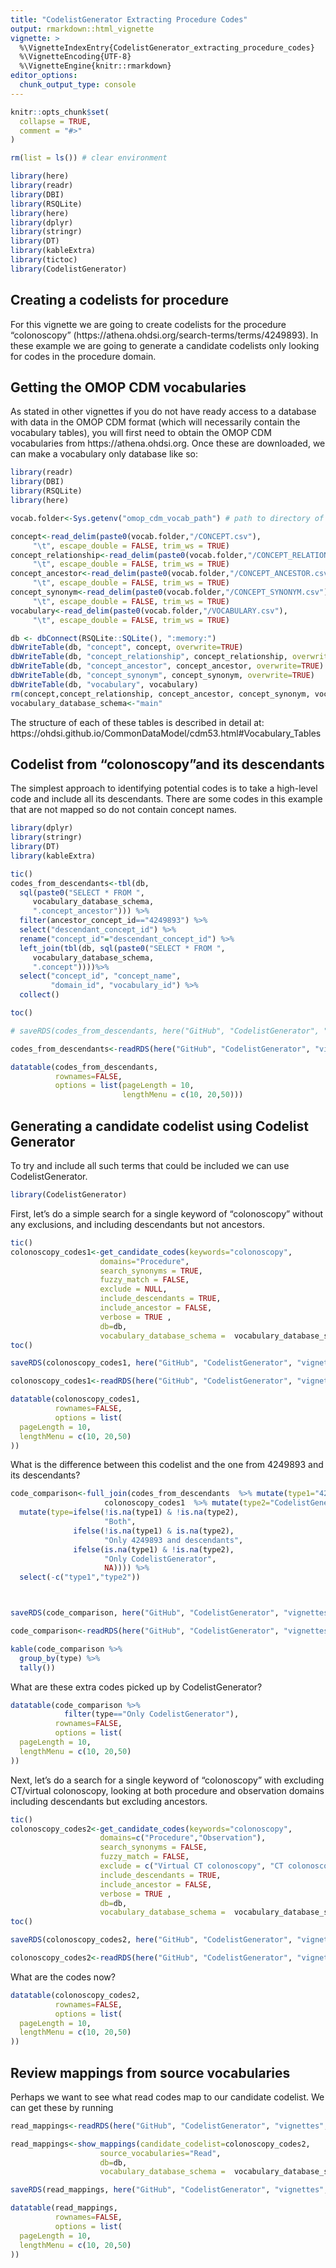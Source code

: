 ```yaml
---
title: "CodelistGenerator Extracting Procedure Codes"
output: rmarkdown::html_vignette
vignette: >
  %\VignetteIndexEntry{CodelistGenerator_extracting_procedure_codes}
  %\VignetteEncoding{UTF-8}
  %\VignetteEngine{knitr::rmarkdown}
editor_options: 
  chunk_output_type: console
---
```



```r
knitr::opts_chunk$set(
  collapse = TRUE,
  comment = "#>"
)
```

```r
rm(list = ls()) # clear environment

library(here)
library(readr)
library(DBI)
library(RSQLite)
library(here)
library(dplyr)
library(stringr)
library(DT)
library(kableExtra)
library(tictoc)
library(CodelistGenerator)
```

## Creating a codelists for procedure
For this vignette we are going to create codelists for the procedure "colonoscopy" (https://athena.ohdsi.org/search-terms/terms/4249893). In these example we are going to generate a candidate codelists only looking for codes in the procedure domain.

## Getting the OMOP CDM vocabularies
As stated in other vignettes if you do not have ready access to a database with data in the OMOP CDM format (which will necessarily contain the vocabulary tables), you will first need to obtain the OMOP CDM vocabularies from https://athena.ohdsi.org. Once these are downloaded, we can make a vocabulary only database like so:

```r
library(readr)
library(DBI)
library(RSQLite)
library(here)
```

```r

vocab.folder<-Sys.getenv("omop_cdm_vocab_path") # path to directory of unzipped files

concept<-read_delim(paste0(vocab.folder,"/CONCEPT.csv"),
     "\t", escape_double = FALSE, trim_ws = TRUE)
concept_relationship<-read_delim(paste0(vocab.folder,"/CONCEPT_RELATIONSHIP.csv"),
     "\t", escape_double = FALSE, trim_ws = TRUE) 
concept_ancestor<-read_delim(paste0(vocab.folder,"/CONCEPT_ANCESTOR.csv"),
     "\t", escape_double = FALSE, trim_ws = TRUE)
concept_synonym<-read_delim(paste0(vocab.folder,"/CONCEPT_SYNONYM.csv"),
     "\t", escape_double = FALSE, trim_ws = TRUE)
vocabulary<-read_delim(paste0(vocab.folder,"/VOCABULARY.csv"),
     "\t", escape_double = FALSE, trim_ws = TRUE)

db <- dbConnect(RSQLite::SQLite(), ":memory:")
dbWriteTable(db, "concept", concept, overwrite=TRUE)
dbWriteTable(db, "concept_relationship", concept_relationship, overwrite=TRUE)
dbWriteTable(db, "concept_ancestor", concept_ancestor, overwrite=TRUE)
dbWriteTable(db, "concept_synonym", concept_synonym, overwrite=TRUE)
dbWriteTable(db, "vocabulary", vocabulary)
rm(concept,concept_relationship, concept_ancestor, concept_synonym, vocabulary)
vocabulary_database_schema<-"main"
```

The structure of each of these tables is described in detail at: https://ohdsi.github.io/CommonDataModel/cdm53.html#Vocabulary_Tables 

## Codelist from "colonoscopy"and its descendants
The simplest approach to identifying potential codes is to take a high-level code and include all its descendants. There are some codes in this example that are not mapped so do not contain concept names.
```r
library(dplyr)
library(stringr)
library(DT)
library(kableExtra)
```

```r

tic()
codes_from_descendants<-tbl(db, 
  sql(paste0("SELECT * FROM ",
     vocabulary_database_schema,
     ".concept_ancestor"))) %>% 
  filter(ancestor_concept_id=="4249893") %>% 
  select("descendant_concept_id") %>% 
  rename("concept_id"="descendant_concept_id") %>% 
  left_join(tbl(db, sql(paste0("SELECT * FROM ",
     vocabulary_database_schema,
     ".concept"))))%>%
  select("concept_id", "concept_name", 
         "domain_id", "vocabulary_id") %>% 
  collect()

toc()

# saveRDS(codes_from_descendants, here("GitHub", "CodelistGenerator", "vignettes","proc_data_01.RData"))

```

```r
codes_from_descendants<-readRDS(here("GitHub", "CodelistGenerator", "vignettes","proc_data_01.RData"))
```

```r
datatable(codes_from_descendants,
          rownames=FALSE,
          options = list(pageLength = 10,
                         lengthMenu = c(10, 20,50)))

```

## Generating a candidate codelist using Codelist Generator
To try and include all such terms that could be included we can use CodelistGenerator.

```r
library(CodelistGenerator)
```

First, let's do a simple search for a single keyword of "colonoscopy" without any exclusions, and including descendants but not ancestors.
```r
tic()
colonoscopy_codes1<-get_candidate_codes(keywords="colonoscopy",
                    domains="Procedure",
                    search_synonyms = TRUE,
                    fuzzy_match = FALSE,
                    exclude = NULL,
                    include_descendants = TRUE,
                    include_ancestor = FALSE,
                    verbose = TRUE ,
                    db=db,
                    vocabulary_database_schema =  vocabulary_database_schema)
toc()

saveRDS(colonoscopy_codes1, here("GitHub", "CodelistGenerator", "vignettes","proc_data_02.RData"))

```

```r
colonoscopy_codes1<-readRDS(here("GitHub", "CodelistGenerator", "vignettes","proc_data_02.RData"))
```

```r
datatable(colonoscopy_codes1,
          rownames=FALSE,
          options = list(
  pageLength = 10,
  lengthMenu = c(10, 20,50)
))
```

What is the difference between this codelist and the one from 4249893 and its descendants?
```r
code_comparison<-full_join(codes_from_descendants  %>% mutate(type1="4249893 and descendants"), 
                     colonoscopy_codes1  %>% mutate(type2="CodelistGenerator")) %>% 
  mutate(type=ifelse(!is.na(type1) & !is.na(type2),
                     "Both",
              ifelse(!is.na(type1) & is.na(type2),
                     "Only 4249893 and descendants",
              ifelse(is.na(type1) & !is.na(type2),
                     "Only CodelistGenerator",
                     NA)))) %>% 
  select(-c("type1","type2"))



saveRDS(code_comparison, here("GitHub", "CodelistGenerator", "vignettes","proc_data_03.RData"))

```

```r
code_comparison<-readRDS(here("GitHub", "CodelistGenerator", "vignettes","proc_data_03.RData"))
```

```r
kable(code_comparison %>% 
  group_by(type) %>% 
  tally())
```

What are these extra codes picked up by CodelistGenerator?
```r
datatable(code_comparison %>% 
            filter(type=="Only CodelistGenerator"),
          rownames=FALSE,
          options = list(
  pageLength = 10,
  lengthMenu = c(10, 20,50)
))
```

Next, let's do a search for a single keyword of "colonoscopy" with excluding CT/virtual colonoscopy, looking at both procedure and observation domains including descendants but excluding ancestors.

```r
tic()
colonoscopy_codes2<-get_candidate_codes(keywords="colonoscopy",
                    domains=c("Procedure","Observation"),
                    search_synonyms = FALSE,
                    fuzzy_match = FALSE,
                    exclude = c("Virtual CT colonoscopy", "CT colonoscopy"),
                    include_descendants = TRUE,
                    include_ancestor = FALSE,
                    verbose = TRUE ,
                    db=db,
                    vocabulary_database_schema =  vocabulary_database_schema)
toc()

saveRDS(colonoscopy_codes2, here("GitHub", "CodelistGenerator", "vignettes","proc_data_04.RData"))

```

```r
colonoscopy_codes2<-readRDS(here("GitHub", "CodelistGenerator", "vignettes","proc_data_04.RData"))
```

What are the codes now?
```r

datatable(colonoscopy_codes2,
          rownames=FALSE,
          options = list(
  pageLength = 10,
  lengthMenu = c(10, 20,50)
))
```


## Review mappings from source vocabularies
Perhaps we want to see what read codes map to our candidate codelist. We can get these by running

```r
read_mappings<-readRDS(here("GitHub", "CodelistGenerator", "vignettes","intro_data_05.RData"))
```

```r
read_mappings<-show_mappings(candidate_codelist=colonoscopy_codes2,
                    source_vocabularies="Read",
                    db=db,
                    vocabulary_database_schema =  vocabulary_database_schema)

saveRDS(read_mappings, here("GitHub", "CodelistGenerator", "vignettes","proc_data_05.RData"))

```

```r
datatable(read_mappings,
          rownames=FALSE,
          options = list(
  pageLength = 10,
  lengthMenu = c(10, 20,50)
))
```
